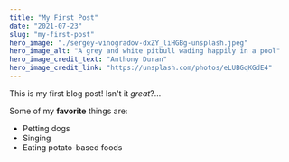 ```yaml
---
title: "My First Post"
date: "2021-07-23"
slug: "my-first-post"
hero_image: "./sergey-vinogradov-dxZY_liHGBg-unsplash.jpeg"
hero_image_alt: "A grey and white pitbull wading happily in a pool"
hero_image_credit_text: "Anthony Duran"
hero_image_credit_link: "https://unsplash.com/photos/eLUBGqKGdE4"
---
```


This is my first blog post! Isn't it *great*?...

Some of my **favorite** things are:

* Petting dogs
* Singing
* Eating potato-based foods